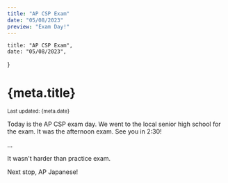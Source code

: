 ```yaml
---
title: "AP CSP Exam"
date: "05/08/2023"
preview: "Exam Day!"
---
```



    title: "AP CSP Exam",
    date: "05/08/2023",
}

<Head>
    <title>kenryuS - {meta.title}</title>
    <meta name="description" content="kenryuS (Kenryu Shibata) Blog" />
    <link rel="icon" href="/icon.jpeg" />
</Head>
<div className={mdStyle.Article}>
<h1>{meta.title}</h1>
<small>Last updated: {meta.date}</small>

Today is the AP CSP exam day. We went to the local senior high school for the exam. It was the afternoon exam. See you in 2:30!

...

It wasn't harder than practice exam.

Next stop, AP Japanese!

<GoBackBtn series="aplife" /></div>
